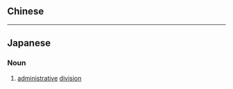{{also|行政区划|行政區畫}}
==Chinese==
{{zh-see|行政區畫}}

----

==Japanese==
{{wikipedia|lang=ja}}
{{ja-kanjitab|ぎょう|せい|く|かく|yomi=o}}

===Noun===
{{ja-noun|ぎょうせいくかく|kyu=行政區畫}}

# [[administrative]] [[division]]